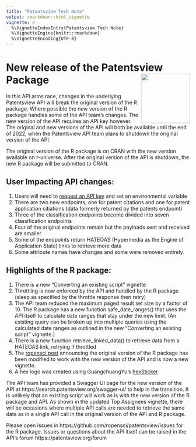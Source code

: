 ```yaml
---
title: "Patentsview Tech Note"
output: rmarkdown::html_vignette
vignette: >
  %\VignetteIndexEntry{Patentsview Tech Note}
  %\VignetteEngine{knitr::rmarkdown}
  %\VignetteEncoding{UTF-8}
---
```





# New release of the Patentsview Package <img src="../logo.png" align="right" height="134.5" />

In this API arms race, changes in the underlying Patentsview API will break the original version of the R package. Where possible the new version of the R package handles some of the API team's changes.  The new version of the API requires an API key however.  The original and new versions of the API will both be available until the end of 2022, when
the Patentsview API team plans to shutdown the original version of the API.

The original version of the R package is on CRAN with the new version available on r-universe.  After the original version of the API is shutdown, the new R package will be submitted to CRAN.

## User Impacting API changes:
1. Users will need to [request an API key](https://patentsview.org/apis/keyrequest) and set an environmental variable
2. There are two new endpoints, one for patent citations and one for patent application citiations (data formerly returned by the patents endpoint)
3. Three of the classification endpoints become divided into seven classification endpoints
4. Four of the original endpoints remain but the payloads sent and received are smaller
5. Some of the endpoints return HATEOAS (Hypermedia as the Engine of Application State) links to retrieve more data
6. Some attribute names have changes and some were removed entirely.


## Highlights of the R package:
1. There is a new "Converting an existing script" vignette
2. Throttling is now enforced by the API and handled by the R package (sleep as specified by the throttle response then retry)
3. The API team reduced the maximum paged result set size by a factor of 10.  The R package has a new function safe_date_ranges() that uses the API itself to calculate date ranges that stay under the new limit.  (An existing query can be broken up into multiple queries using the calculated date ranges as outlined in the new "Converting an existing script" vignette.)
4. There is a new function retrieve_linked_data() to retrieve data from a HATEOAS link, retrying if throttled
5. The [ropensci post](https://ropensci.org/blog/2017/09/19/patentsview/) announcing the original version of the R package has been modified to work with the new version of the API and is now a new vignette.
6. A hex logo was created using GuangchuangYu's [hexSticker](https://github.com/GuangchuangYu/hexSticker)

The API team has provided a Swagger UI page for the new version of the API at https://search.patentsview.org/swagger-ui/
to help in the transition.    It is unlikely that an existing script will work as is with the new version of the R package and API.  As shown in the updated Top Assignees vignette, there will be occasions where multiple API calls are needed to retrieve the same data as in a single API call in the original version of the API and R package.

Please open issues in https://github.com/ropensci/patentsview/issues for the R package.  Issues or questions about the API itself can be raised in the API's forum https://patentsview.org/forum




